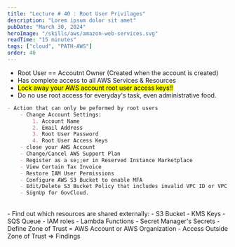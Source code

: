 ```yaml
---
title: "Lecture # 40 : Root User Privilages"
description: "Lorem ipsum dolor sit amet"
pubDate: "March 30, 2024"
heroImage: "/skills/aws/amazon-web-services.svg"
readTime: "15 minutes"
tags: ["cloud", "PATH-AWS"]
order: 40
---
```



- Root User == Accoutnt Owner (Created when the account is created)
- Has complete access to all AWS Services & Resources
- <mark> Lock away your AWS account root user access keys!!</mark>
- Do no use root access for everyday's task, even administrative food.
```markdown
- Action that can only be peformed by root users
    - Change Account Settings:
        1. Account Name
        2. Email Address
        3. Root User Password
        4. Root User Access Keys
    - close your AWS Account
    - Change/Cancel AWS Support Plan
    - Register as a se;;er in Reserved Instance Marketplace
    - View Certain Tax Invoice
    - Restore IAM User Permissions
    - Configure AWS S3 Bucket to enable MFA
    - Edit/Delete S3 Bucket Policy that includes invalid VPC ID or VPC EndpointID
    - SignUp for GovCloud.
```

<br />
<Section link="access-analyzer" title="IAM Access Analyzer" /> 
- Find out which resources are shared externally:
    - S3 Bucket
    - KMS Keys
    - SQS Queue
    - IAM roles
    - Lambda Functions
    - Secret Manager's Secrets
- Define Zone of Trust = AWS Account or AWS Organization
- Access Outside Zone of Trust => Findings